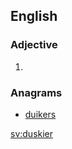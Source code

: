 ==English==

===Adjective===
{{head|en}}

# {{en-comparative of|dusky}}

===Anagrams===
* [[duikers#English|duikers]]

[[sv:duskier]]